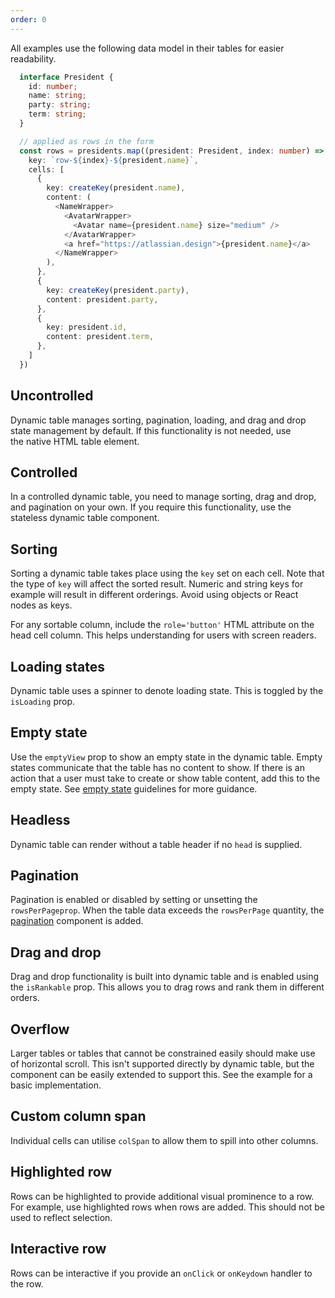 ```yaml
---
order: 0
---
```



<SectionMessage>All examples use the following data model in their tables for easier readability.</SectionMessage>

```ts
  interface President {
    id: number;
    name: string;
    party: string;
    term: string;
  }

  // applied as rows in the form
  const rows = presidents.map((president: President, index: number) => ({
    key: `row-${index}-${president.name}`,
    cells: [
      {
        key: createKey(president.name),
        content: (
          <NameWrapper>
            <AvatarWrapper>
              <Avatar name={president.name} size="medium" />
            </AvatarWrapper>
            <a href="https://atlassian.design">{president.name}</a>
          </NameWrapper>
        ),
      },
      {
        key: createKey(president.party),
        content: president.party,
      },
      {
        key: president.id,
        content: president.term,
      },
    ]
  })
```

## Uncontrolled

Dynamic table manages sorting, pagination, loading, and drag and drop state management by default.
If this functionality is not needed, use the native HTML table element.

<Example Component={Uncontrolled} packageName="@atlaskit/dynamic-table" />

## Controlled

In a controlled dynamic table, you need to manage sorting, drag and drop, and pagination on your own.
If you require this functionality, use the stateless dynamic table component.

<Example Component={Controlled} packageName="@atlaskit/dynamic-table" />

## Sorting

Sorting a dynamic table takes place using the `key` set on each cell. Note that the type of `key` will
affect the sorted result. Numeric and string keys for example will result in different orderings. Avoid using objects or React nodes as keys.

For any sortable column, include the `role='button'` HTML attribute on the head cell column. This helps understanding for users with screen readers.

<Example Component={Sorting} packageName="@atlaskit/dynamic-table" />

## Loading states

Dynamic table uses a spinner to denote loading state. This is toggled by the `isLoading` prop.

<Example Component={LoadingStateFewRows} packageName="@atlaskit/dynamic-table" />

## Empty state

Use the `emptyView` prop to show an empty state in the dynamic table.
Empty states communicate that the table has no content to show.
If there is an action that a user must take to create or show table content,
add this to the empty state. See [empty state](https://atlassian.design/components/empty-state/examples) guidelines for more guidance.

<Example Component={EmptyView} packageName="@atlaskit/dynamic-table" />

## Headless

Dynamic table can render without a table header if no `head` is supplied.

<Example Component={Headless} packageName="@atlaskit/dynamic-table" />

## Pagination

Pagination is enabled or disabled by setting or unsetting the `rowsPerPageprop`.
When the table data exceeds the `rowsPerPage` quantity, the [pagination](https://atlassian.design/components/pagination/examples) component is added.

<Example Component={Pagination} packageName="@atlaskit/dynamic-table" />

## Drag and drop

Drag and drop functionality is built into dynamic table and is enabled using the `isRankable` prop.
This allows you to drag rows and rank them in different orders.

<Example Component={PaginationDragAndDrop} packageName="@atlaskit/dynamic-table" />

## Overflow

Larger tables or tables that cannot be constrained easily should make use of horizontal scroll.
This isn't supported directly by dynamic table, but the component can be easily extended to support this.
See the example for a basic implementation.

<Example Component={Overflow} packageName="@atlaskit/dynamic-table" />

## Custom column span

Individual cells can utilise `colSpan` to allow them to spill into other columns.

<Example Component={ColSpan} packageName="@atlaskit/dynamic-table" />

## Highlighted row

Rows can be highlighted to provide additional visual prominence to a row.
For example, use highlighted rows when rows are added. This should not be used to reflect selection.

<Example Component={HighlightedRow} packageName="@atlaskit/dynamic-table" />

## Interactive row

Rows can be interactive if you provide an `onClick` or `onKeydown` handler to the row.

<Example Component={InteractiveRow} packageName="@atlaskit/dynamic-table" />
